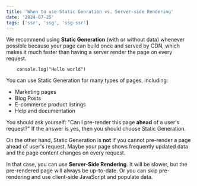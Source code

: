 ```yaml
---
title: 'When to use Static Genration vs. Server-side Rendering'
date: '2024-07-25'
tags: ['ssr', 'ssg', 'ssg-ssr']
---
```


We recommend using **Static Generation** (with or without data) whenever possible because your page can build once and served by CDN, which makes it much faster than having a server render the page on every request.

```tsx
    console.log("Hello world")
```

You can use Static Generation for many types of pages, including:

- Marketing pages
- Blog Posts
- E-commerce product listings
- Help and documentation

<CustomImage src="https://raw.githubusercontent.com/allanmathenge/mdx/master/images/hello.png" alt="Random nature pc" />

You should ask yourself: "Can I pre-render this page **ahead** of a user's request?" If the answer is yes, then you should choose Static Generation.

On the other hand, Static Generation is **not** if you cannot pre-render a page ahead of user's request. Maybe your page shows frequently updated data and the page content changes on every request.

In that case, you can use **Server-Side Rendering**. It will be slower, but the pre-rendered page will always be up-to-date. Or you can skip pre-rendering and use client-side JavaScript and populate data.

